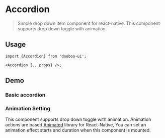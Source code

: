 

<Meta title="Components/Accordion" component={Accordion} />

# Accordion

> Simple drop down item component for react-native. This component supports drop down toggle with animation.<br/>

## Usage

```tsx
import {Accordion} from 'dooboo-ui';

<Accordion {...props} />;
```

## Demo

### Basic accordion

<Canvas>
  <Story name='Basic' story={AccordionBasic} />
</Canvas>

### Animation Setting

This component supports drop down toggle with animation. Animation actions are based [Animated](https://reactnative.dev/docs/animated) library for React-Native, You can set an animation effect starts and duration when this component is mounted.

